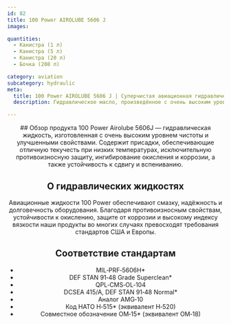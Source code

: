 ```yaml
---
id: 82
title: 100 Power AIROLUBE 5606 J
images:

quantities:
  - Канистра (1 л)
  - Канистра (5 л)
  - Канистра (20 л)
  - Бочка (208 л)

category: aviation
subcategory: hydraulic
meta:
  title: 100 Power AIROLUBE 5606 J | Суперчистая авиационная гидравлическая жидкость Superclean
  description: Гидравлическое масло, произведённое с очень высоким уровнем чистоты, с отличной текучестью на морозе, выдающейся противоизносной защитой, устойчивостью к окислению и вспениванию. Соответствует MIL‑PRF‑5606H и DEF STAN 91‑48 Superclean.

---
```


<Header>
  ## Обзор продукта
  100 Power Airolube 5606J — гидравлическая жидкость, изготовленная с очень высоким уровнем чистоты и улучшенными свойствами. Содержит присадки, обеспечивающие отличную текучесть при низких температурах, исключительную противоизносную защиту, ингибирование окисления и коррозии, а также устойчивость к сдвигу и вспениванию.

  ## О гидравлических жидкостях
  Авиационные жидкости 100 Power обеспечивают смазку, надёжность и долговечность оборудования. Благодаря противоизносным свойствам, устойчивости к окислению, защите от коррозии и высокому индексу вязкости наши продукты во многих случаях превосходят требования стандартов США и Европы.

  ## Соответствие стандартам
  - MIL‑PRF‑5606H*
  - DEF STAN 91‑48 Grade Superclean*
  - QPL‑CMS‑OL‑104
  - DCSEA 415/A, DEF STAN 91‑48 Normal*
  - Аналог AMG‑10
  - Код НАТО H‑515* (эквивалент H‑520)
  - Совместное обозначение OM‑15* (эквивалент OM‑18)

</Header>
